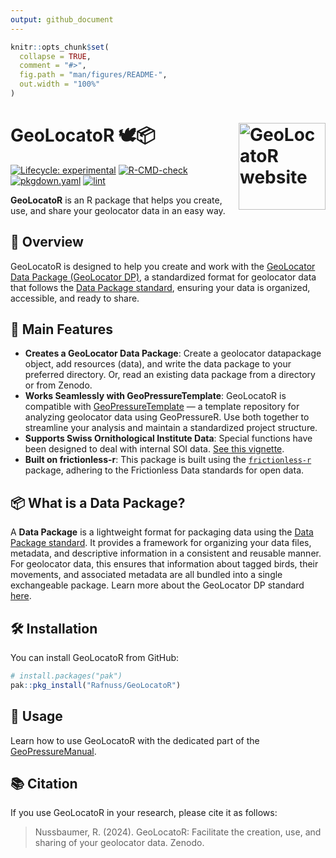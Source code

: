 ```yaml
---
output: github_document
---
```


<!-- README.md is generated from README.Rmd. Please edit that file -->

```r
knitr::opts_chunk$set(
  collapse = TRUE,
  comment = "#>",
  fig.path = "man/figures/README-",
  out.width = "100%"
)
```

# GeoLocatoR 🕊️📦 <a href="https://github.com/rafnuss/geolocator"><img src="man/figures/logo.png" align="right" height="139" alt="GeoLocatoR website" /></a>

<!-- badges: start -->
[![Lifecycle: experimental](https://img.shields.io/badge/lifecycle-experimental-orange.svg)](https://lifecycle.r-lib.org/articles/stages.html#experimental)
[![R-CMD-check](https://github.com/Rafnuss/GeoLocatoR/workflows/R-CMD-check.yaml/badge.svg)](https://github.com/Rafnuss/GeoLocatoR/actions/workflows/R-CMD-check.yaml)
[![pkgdown.yaml](https://github.com/Rafnuss/GeoLocatoR/actions/workflows/pkgdown.yaml/badge.svg)](https://github.com/Rafnuss/GeoLocatoR/actions/workflows/pkgdown.yaml)
[![lint](https://github.com/Rafnuss/GeoLocatoR/actions/workflows/lint.yaml/badge.svg)](https://github.com/Rafnuss/GeoLocatoR/actions/workflows/lint.yaml)
<!-- badges: end -->

**GeoLocatoR** is an R package that helps you create, use, and share your geolocator data in an easy way.

## 🚀 Overview

GeoLocatoR is designed to help you create and work with the [GeoLocator Data Package (GeoLocator DP)](https://raphaelnussbaumer.com/GeoLocator-DP/), a standardized format for geolocator data that follows the [Data Package standard](https://datapackage.org/standard/data-package/), ensuring your data is organized, accessible, and ready to share.

## 🦅 Main Features

- **Creates a GeoLocator Data Package**: Create a geolocator datapackage object, add resources (data), and write the data package to your preferred directory. Or, read an existing data package from a directory or from Zenodo.
- **Works Seamlessly with GeoPressureTemplate**: GeoLocatoR is compatible with [GeoPressureTemplate](https://github.com/Rafnuss/GeoPressureTemplate) — a template repository for analyzing geolocator data using GeoPressureR. Use both together to streamline your analysis and maintain a standardized project structure. 
- **Supports Swiss Ornithological Institute Data**: Special functions have been designed to deal with internal SOI data. [See this vignette](https://rpubs.com/rafnuss/geolocator_create_from_soi). 
- **Built on frictionless-r**: This package is built using the [`frictionless-r`](https://docs.ropensci.org/frictionless/) package, adhering to the Frictionless Data standards for open data. 

## 📦 What is a Data Package?

A **Data Package** is a lightweight format for packaging data using the [Data Package standard](https://datapackage.org/standard/data-package/). It provides a framework for organizing your data files, metadata, and descriptive information in a consistent and reusable manner. For geolocator data, this ensures that information about tagged birds, their movements, and associated metadata are all bundled into a single exchangeable package. Learn more about the GeoLocator DP standard [here](https://raphaelnussbaumer.com/GeoLocator-DP/).

## 🛠️ Installation

You can install GeoLocatoR from GitHub:

```r
# install.packages("pak")
pak::pkg_install("Rafnuss/GeoLocatoR")
````

## 📖 Usage

Learn how to use GeoLocatoR with the dedicated part of the [GeoPressureManual](https://raphaelnussbaumer.com/GeoPressureManual/geolocator-intro.html).

## 📚 Citation

If you use GeoLocatoR in your research, please cite it as follows:

> Nussbaumer, R. (2024). GeoLocatoR: Facilitate the creation, use, and sharing of your geolocator data. Zenodo. 

